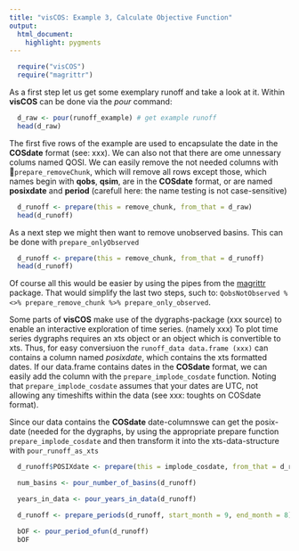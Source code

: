 ```yaml
---
title: "visCOS: Example 3, Calculate Objective Function"
output: 
  html_document:
    highlight: pygments
---
```


```r
  require("visCOS")
  require("magrittr")
```

As a first step let us get some exemplary runoff and take a look at it. Within **visCOS** can be done via the *pour* command:
```r
  d_raw <- pour(runoff_example) # get example runoff
  head(d_raw)
```

The first five rows of the example are used to encapsulate the date in the **COSdate** format (see: xxx). We can also not that there are ome unnessary colums named QOSI. We can easily remove the not needed columns with `prepare_removeChunk`, which will remove all rows except those, which names begin with **qobs**, **qsim**, are in the **COSdate** format, or are named **posixdate** and **period** (carefull here: the name testing is not case-sensitive)
```r
  d_runoff <- prepare(this = remove_chunk, from_that = d_raw)
  head(d_runoff)
```      

As a next step we might then want to remove unobserved basins. This can be done with `prepare_onlyObserved`
```r
  d_runoff <- prepare(this = remove_chunk, from_that = d_runoff)
  head(d_runoff)
```

Of course all this would be easier by using the pipes from the [magrittr](https://cran.r-project.org/web/packages/magrittr/vignettes/magrittr.html) package. That would simplify the last two steps, such to: `QobsNotObserved %<>% prepare_remove_chunk %>% prepare_only_observed`.

Some parts of **visCOS** make use of the dygraphs-package (xxx source) to enable an interactive exploration of time series. (namely xxx) To plot time series dygraphs requires an xts object or an object which is convertible to xts. Thus, for easy conversiuon the  `runoff_data data.frame (xxx)` can contains a column named *posixdate*, which contains the xts formatted dates. If our data.frame contains dates in the **COSdate** format, we can easily add the column with the `prepare_implode_cosdate` function. Noting that `prepare_implode_cosdate` assumes that your dates are UTC, not allowing any timeshifts within the data (see xxx: toughts on COSdate format). 

Since our data contains the **COSdate** date-columnswe can get the posix-date (needed for the dygraphs, by using the appropriate prepare function `prepare_implode_cosdate` and then transform it into the xts-data-structure with `pour_runoff_as_xts`
```r
  d_runoff$POSIXdate <- prepare(this = implode_cosdate, from_that = d_runoff)
```

```r
  num_basins <- pour_number_of_basins(d_runoff)

  years_in_data <- pour_years_in_data(d_runoff)
```

```r
  d_runoff <- prepare_periods(d_runoff, start_month = 9, end_month = 8)
```

```r
  bOF <- pour_period_ofun(d_runoff)
  bOF
```


